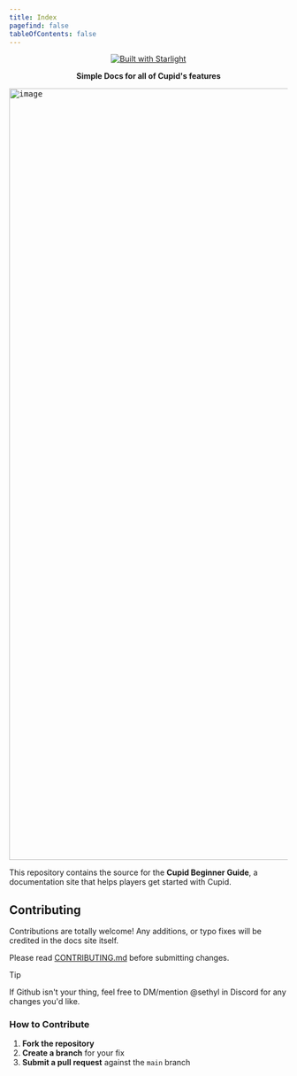 ```yaml
---
title: Index
pagefind: false
tableOfContents: false
---
```



<HomeComponent />

<p align="center">
  <a href="https://starlight.astro.build">
    <img src="https://astro.badg.es/v2/built-with-starlight/tiny.svg" alt="Built with Starlight">
  </a>
</p>

<p align="center">
  <strong>Simple Docs for all of Cupid's features</strong>
</p>

<kbd><img width="2160" height="1394" alt="image" src="https://github.com/user-attachments/assets/93a19adc-7d28-43b0-b87a-6884bc1da083" />
</kbd>

This repository contains the source for the **Cupid Beginner Guide**, a documentation site that helps players get started with Cupid. 

## Contributing

Contributions are totally welcome! Any additions, or typo fixes will be credited in the docs site itself.

Please read [CONTRIBUTING.md](./CONTRIBUTING.md) before submitting changes.

> [!TIP]
> If Github isn't your thing, feel free to DM/mention @sethyl in Discord for any changes you'd like.

### How to Contribute

1. **Fork the repository**  
2. **Create a branch** for your fix
3. **Submit a pull request** against the `main` branch
